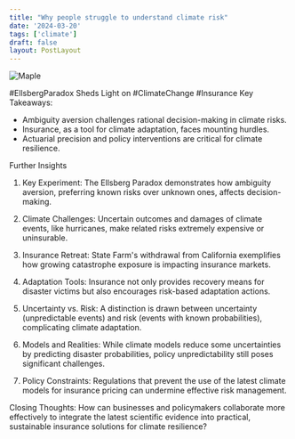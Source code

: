 ```yaml
---
title: "Why people struggle to understand climate risk"
date: '2024-03-20'
tags: ['climate']
draft: false
layout: PostLayout
---
```


<div className="flex justify-center">
  <div className="my-1 w-full px-2 xl:my-1 xl:w-1/2 xl:px-2">
    <img src="https://willpolesa.pythonanywhere.com/static/podcast_thumbnails/thumbnailrecxtHvFArMdolAyr.jpg" alt="Maple" className="mx-auto h-58 w-auto" />
  </div>
</div>

#EllsbergParadox Sheds Light on #ClimateChange #Insurance
Key Takeaways:
- Ambiguity aversion challenges rational decision-making in climate risks.
- Insurance, as a tool for climate adaptation, faces mounting hurdles.
- Actuarial precision and policy interventions are critical for climate resilience.

Further Insights
1. Key Experiment:
The Ellsberg Paradox demonstrates how ambiguity aversion, preferring known risks over unknown ones, affects decision-making.

2. Climate Challenges:
Uncertain outcomes and damages of climate events, like hurricanes, make related risks extremely expensive or uninsurable.

3. Insurance Retreat:
State Farm's withdrawal from California exemplifies how growing catastrophe exposure is impacting insurance markets.

4. Adaptation Tools:
Insurance not only provides recovery means for disaster victims but also encourages risk-based adaptation actions.

5. Uncertainty vs. Risk:
A distinction is drawn between uncertainty (unpredictable events) and risk (events with known probabilities), complicating climate adaptation.

6. Models and Realities:
While climate models reduce some uncertainties by predicting disaster probabilities, policy unpredictability still poses significant challenges.

7. Policy Constraints:
Regulations that prevent the use of the latest climate models for insurance pricing can undermine effective risk management.

Closing Thoughts:
How can businesses and policymakers collaborate more effectively to integrate the latest scientific evidence into practical, sustainable insurance solutions for climate resilience?
